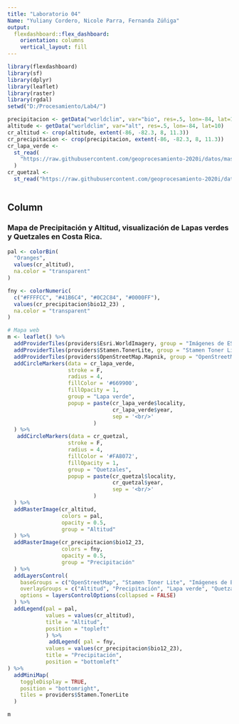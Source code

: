 ---
title: "Laboratorio 04"
Name: "Yuliany Cordero, Nicole Parra, Fernanda Zúñiga"
output: 
  flexdashboard::flex_dashboard:
    orientation: columns
    vertical_layout: fill
---

```{r setup, include=FALSE}
library(flexdashboard)
library(sf)
library(dplyr)
library(leaflet)
library(raster)
library(rgdal)
setwd("D:/Procesamiento/Lab4/")

precipitacion <- getData("worldclim", var="bio", res=.5, lon=-84, lat=10)
altitude <- getData("worldclim", var="alt", res=.5, lon=-84, lat=10)
cr_altitud <- crop(altitude, extent(-86, -82.3, 8, 11.3))
cr_precipitacion <- crop(precipitacion, extent(-86, -82.3, 8, 11.3))
cr_lapa_verde <-
  st_read(
    "https://raw.githubusercontent.com/geoprocesamiento-2020i/datos/master/biodiversidad/registros-presencia/cr/cr-ara-ambiguus.geojson"
  )
cr_quetzal <-
  st_read("https://raw.githubusercontent.com/geoprocesamiento-2020i/datos/master/biodiversidad/registros-presencia/cr/cr_pharomachrus_mocinno.geojson")



```

Column {data-width=650}
-----------------------------------------------------------------------

### Mapa de Precipitación y Altitud, visualización de Lapas verdes y Quetzales en Costa Rica.

```{r}
pal <- colorBin(
  "Oranges", 
  values(cr_altitud), 
  na.color = "transparent"
)

fny <- colorNumeric(
  c("#FFFFCC", "#41B6C4", "#0C2C84", "#0000FF"), 
  values(cr_precipitacion$bio12_23) , 
  na.color = "transparent"
)

# Mapa web
m <- leaflet() %>% 
  addProviderTiles(providers$Esri.WorldImagery, group = "Imágenes de ESRI") %>% 
  addProviderTiles(providers$Stamen.TonerLite, group = "Stamen Toner Lite") %>%
  addProviderTiles(providers$OpenStreetMap.Mapnik, group = "OpenStreetMap") %>%
  addCircleMarkers(data = cr_lapa_verde,
                   stroke = F,
                   radius = 4,
                   fillColor = '#669900',
                   fillOpacity = 1,
                   group = "Lapa verde",
                   popup = paste(cr_lapa_verde$locality, 
                                 cr_lapa_verde$year, 
                                 sep = '<br/>'
                           )
  ) %>%
   addCircleMarkers(data = cr_quetzal,
                   stroke = F,
                   radius = 4,
                   fillColor = '#FA8072',
                   fillOpacity = 1,
                   group = "Quetzales",
                   popup = paste(cr_quetzal$locality, 
                                 cr_quetzal$year, 
                                 sep = '<br/>'
                           )
  ) %>%
  addRasterImage(cr_altitud, 
                 colors = pal, 
                 opacity = 0.5, 
                 group = "Altitud"
  ) %>%
  addRasterImage(cr_precipitacion$bio12_23, 
                 colors = fny, 
                 opacity = 0.5, 
                 group = "Precipitación"
  ) %>%
  addLayersControl(
    baseGroups = c("OpenStreetMap", "Stamen Toner Lite", "Imágenes de ESRI"),
    overlayGroups = c("Altitud", "Precipitación", "Lapa verde", "Quetzales"),
    options = layersControlOptions(collapsed = FALSE)    
  ) %>%
  addLegend(pal = pal, 
            values = values(cr_altitud), 
            title = "Altitud",
            position = "topleft"
            ) %>%
             addLegend( pal = fny, 
            values = values(cr_precipitacion$bio12_23), 
            title = "Precipitación",
            position = "bottomleft"
) %>%
  addMiniMap(
    toggleDisplay = TRUE,
    position = "bottomright",
    tiles = providers$Stamen.TonerLite
  )

m
```


